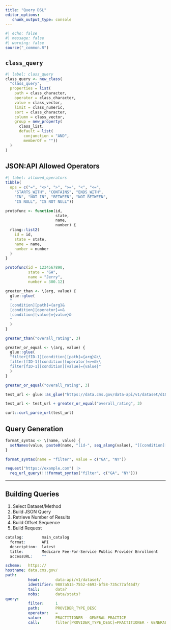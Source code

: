 ```yaml
---
title: "Query DSL"
editor_options: 
   chunk_output_type: console
---
```


```r
#| echo: false
#| message: false
#| warning: false
source("_common.R")
```

## `class_query`

```r
#| label: class_query
class_query <- new_class(
  "class_query",
  properties = list(
    path = class_character,
    operator = class_character,
    value = class_vector,
    limit = class_numeric,
    sort = class_character, 
    column = class_vector,
    group = new_property(
      class_list,
      default = list(
        conjunction = "AND",
        memberOf = ""))
  )
)
```


::: callout

## JSON:API Allowed Operators

```r
#| label: allowed_operators
tibble(
  ops = c("=", "<>", ">", ">=", "<", "<=", 
    "STARTS_WITH", "CONTAINS", "ENDS_WITH", 
    "IN", "NOT IN", "BETWEEN", "NOT BETWEEN", 
    "IS NULL", "IS NOT NULL"))
```

::: 


```r
protofunc <- function(id, 
                      state, 
                      name, 
                      number) {
  rlang::list2(
    id = id,
    state = state,
    name = name,
    number = number
  )
}

protofunc(id = 1234567890, 
          state = "GA", 
          name = "Jerry", 
          number = 300.12)
```



```r
greater_than <- \(arg, value) {
  glue::glue(
  "
  [condition][path]={arg}&
  [condition][operator]=>&
  [condition][value]={value}&
  "
  )
}

greater_than("overall_rating", 3)

greater_or_equal <- \(arg, value) {
  glue::glue(
  "filter[fID-1][condition][path]={arg}&\\
  filter[fID-1][condition][operator]=>=&\\
  filter[fID-1][condition][value]={value}"
  )
}

greater_or_equal("overall_rating", 3)
```


```r
test_url <- glue::as_glue("https://data.cms.gov/data-api/v1/dataset/d10d792e-ea6e-4145-8512-34efbc1be04b/data?size=10&offset=0&")

test_url <- test_url + greater_or_equal("overall_rating", 3)

curl::curl_parse_url(test_url)
```

## Query Generation

```r
format_syntax <- \(name, value) {
  setNames(value, paste0(name, "[id-", seq_along(value), "][condition][value]"))
}

format_syntax(name = "filter", value = c("GA", "NY"))

request("https://example.com") |>
  req_url_query(!!!format_syntax("filter", c("GA", "NY")))
```

--------------------------------------------------------------------------------

## Building Queries

   1. Select Dataset/Method
   1. Build JSON Query
   1. Retrieve Number of Results
   1. Build Offset Sequence
   1. Build Request

```r
catalog:        main_catalog
  format:       API
  description:  latest
  title:        Medicare Fee-For-Service Public Provider Enrollment
  accessURL:    ""
```

```.yaml
scheme:   https://
hostname: data.cms.gov/
path:
          head:       data-api/v1/dataset/
          identifier: 9887a515-7552-4693-bf58-735c77af46d7/
          tail:       data?
          nobs:       data/stats?
query:
          filter:     1
          path:       PROVIDER_TYPE_DESC
          operator:   =
          value:      PRACTITIONER - GENERAL PRACTICE
          call:       filter[PROVIDER_TYPE_DESC]=PRACTITIONER - GENERAL PRACTICE
```
